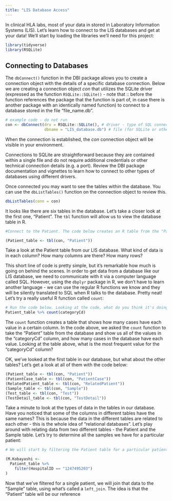 ```yaml
---
title: "LIS Database Access"
---
```


In clinical HLA labs, most of your data in stored in Laboratory Information Systems (LIS). Let's learn how to connect to the LIS databases and get at your data! We'll start by loading the libraries we'll need for this project:

```r
library(tidyverse)
library(RSQLite)
```

## Connecting to Databases

The `dbConnect()` function in the DBI package allows you to create a connection object with the details of a specific database connection. Below we are creating a connection object *con* that utilizes the SQLite driver (expressed as the function `RSQLite::SQLite()` - note that :: before the function references the package that the function is part of, in case there is another package with an identically named function) to connect to a database stored in the file "file_name.db".

```r
# example code - do not run
con <- dbConnect(drv = RSQLite::SQLite(), # driver - type of SQL connection
                 dbname = "LIS_database.db") # file (for SQLite or other file-based DBs)
```

When the connection is established, the *con* connection object will be visible in your environment.

Connections to SQLite are straightforward because they are contained within a single file and do not require additional credentials or other technical connection details (e.g. a port). Review the DBI package documentation and vignettes to learn how to connect to other types of databases using different drivers.

Once connected you may want to see the tables within the database. You can use the `dbListTables()` function on the connection object to review this.

```r
dbListTables(conn = con)
```

It looks like there are six tables in the database. Let's take a closer look at the first one, "Patient". The `tbl` function will allow us to view the database table in R.

```r
#Connect to the Patient. The code below creates an R table from the "Patient" table our database and assigns it to an object called "Patient_table". Note that by putting the entire piece of code in parentheses (), R will show us the results without having to use the `print()` function.

(Patient_table <- tbl(con, "Patient")) 
```

Take a look at the Patient table from our LIS database. What kind of data is in each column? How many columns are there? How many rows?

This short line of code is pretty simple, but it's remarkable how much is going on behind the scenes. In order to get data from a database like our LIS database, we need to communicate with it via a computer language called SQL. However, using the `dbplyr` package in R, we don't have to learn another language - we can use the regular R functions we know and they will be silently translated to SQL when R talks to the database. Pretty neat! Let's try a really useful R function called `count`:

```r
# Run the code below. Looking at the code, what do you think it's doing?
Patient_table %>% count(categoryCd)
```

The `count` function creates a table that shows how many cases have each value in a certain column. In the code above, we asked the `count` function to take the "Patient" table from the database and show us all of the values in the "categoryCd" column, and how many cases in the database have each value. Looking at the table above, what is the most frequent value for the "categoryCd" column?

OK, we've looked at the first table in our database, but what about the other tables? Let's get a look at all of them with the code below:

```r
(Patient_table <- tbl(con, "Patient")) 
(PatientCase_table <- tbl(con, "PatientCase")) 
(RelatedPatient_table <- tbl(con, "RelatedPatient")) 
(Sample_table <- tbl(con, "Sample")) 
(Test_table <- tbl(con, "Test")) 
(TestDetail_table <- tbl(con, "TestDetail")) 
```

Take a minute to look at the types of data in the tables in our database. Have you noticed that some of the columns in different tables have the same names? This is because the data in the different tables are related to each other - this is the whole idea of "relational databases". Let's play around with relating data from two different tables - the Patient and the Sample table. Let's try to determine all the samples we have for a particular patient:

```r
# We will start by filtering the Patient table for a particular patient:

(M.Kobayashi <- 
  Patient_table %>% 
    filter(HospitalID == "1247495203")
)
```

Now that we've filtered for a single patient, we will join that data to the "Sample" table, using what's called a `left_join`. The idea is that the "Patient" table will be our reference

